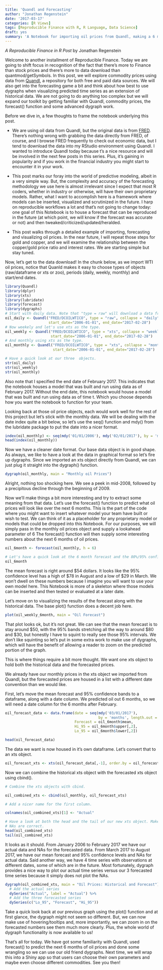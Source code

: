 ```yaml
---
title: 'Quandl and Forecasting'
author: "Jonathan Regenstein"
date: '2017-03-17'
categories: [R Views]
tags: [Reproducible Finance with R, R Language, Data Science]
draft: yes
summary: 'A Notebook for importing oil prices from Quandl, making a 6 months forecast and visualizig the results'
---
```


*A Reproducible Finance in R Post*
by Jonathan Regenstein

Welcome to another installment of Reproducible Finance. Today we are going to shift focus in recognition of the fact that there's more to Finance than stock prices and there's more to data download than quantmod/getSymbols. In this post, we will explore commodity prices using data from [Quandl](www.quandl.com), a repository for both free and paid data sources. We will also get into the forecasting game a bit and think about how best to use dygraphs when visualizing predicted time series as an extension of historical data.  We are not going to do anything too complex but we will expand our toolkit by getting familiar with Quandl, commodity prices, the forecast() function and some advanced dygraph work. 

Before we dive in, a few thoughts to frame the notebook underlying this post.      

*   We are using oil data from Quandl, but the original data is from [FRED](https://fred.stlouisfed.org/).  There's nothing wrong with grabbing the data directly from FRED, of course, and I browse FRED frequently to check out economic data, but I tend to download the data into my RStudio environment using Quandl.  I wanted to introduce Quandl today because t's a nice resource and will be involved in the next few posts in this series. Plus, it's gaining in popularity and if you work in the financial industry you might start to encounter it in your work. 

*   This post marks our foray into the world of predictive modeling, albeit in a very simple way. But, the complexity and accuracy of the forecasting methodology we use here is almost irrelevant since I expect that most R coders, whether in industry or otherwise, will have their own proprietary models. Rather, what I want to accomplish here is a framework where models can be inserted, visualized and scrutinized in the future.  I harp on reproducible workflows a lot and that's not going to change today: one goal of this Notebook is to house a forecast that can be reproduced in the future (at which point, we will know if the forecast was accurate or not) and then tweaked/criticized/updated/heralded. 

*   This post walks through a detailed example of importing, forecasting and visualizing oil prices. In the near future, I will repeat those steps for gold and copper, and we will examine the relationship between the copper/gold price ratio and interest rates. We are starting simple but stay tuned.

Now, let's get to the data download! In the chunk below, as we import WTI oil prices, notice that Quanld makes it easy to choose types of objects (raw/dataframe or xts or zoo), periods (daily, weekly, monthly) and start/end dates.   

```r
library(Quandl)
library(dplyr)
library(xts)
library(lubridate)
library(forecast)
library(dygraphs)
# Start with daily data. Note that "type = raw" will download a data frame.
oil_daily <- Quandl("FRED/DCOILWTICO", type = "raw", collapse = "daily",  
                    start_date="2006-01-01", end_date="2017-02-28")
# Now weekely and let's use xts as the type.
oil_weekly <- Quandl("FRED/DCOILWTICO", type = "xts", collapse = "weekly",  
                     start_date="2006-01-01", end_date="2017-02-28")
# And monthly using xts as the type.
oil_monthly <- Quandl("FRED/DCOILWTICO", type = "xts", collapse = "monthly",  
                      start_date="2006-01-01", end_date="2017-02-28")

# Have a quick look at our three  objects. 
str(oil_daily)
str(oil_weekly)
str(oil_monthly)
```

Also note that I specified the end date of February 2017. This indicates that the notebook houses a model that was built and run using data as of February 2017. Without the end date, this notebook would house a model that was built and run using data as of time t. Which you choose depends how you want the notebook to function for your team.

Looking back at those oil price objects, each would work well for the rest of this project but let's stick with the monthly data.  We will be dealing with the date index quite a bit below, so let's use the seq() function and mdy() from the lubridate package to put the date into a nicer format. 

```r
index(oil_monthly) <- seq(mdy('01/01/2006'), mdy('02/01/2017'), by = 'months')
head(index(oil_monthly))
```

Now we have a cleaner date format. Our base data object is in good shape. As always, we like to have a look at the data in graphical format so let's fire up dygraphs. Since we imported an xts object directly from Quandl, we can just plug it straight into the dygraph() function.

```r
dygraph(oil_monthly, main = "Monthly oil Prices")
```

Alright, nothing too shocking here. We see a peek in mid-2008, followed by a precipitous decline through the beginning of 2009.  

Now we'll make things a bit more interesting and try to extract some meaning from that data. Let's use the forecast() function to predict what oil prices will look like over the next 6 months. This is the part of the code where you might want to insert whatever model your team have built or wish to test. We can think of it as a placeholder for any proprietary model or models that could be dropped into this Notebook. For our purposes, we will simply pass in the monthly oil prices object and supply a lookahead parameter of 6 The forecast() function will then supply some interesting numbers about the next 6 months of oil prices.

```r
oil_6month <- forecast(oil_monthly, h = 6)

# Let's have a quick look at the 6 month forecast and the 80%/95% confidence levels. 
oil_6month

```

The mean forecast is right around \$54 dollars. It looks like the 95% confidence level has a high of \$78 in August and a low of \$29 in March. We won't dwell on these numbers because I imagine you will want to use your own model here. This Notebook is more of a skeleton where those models can be inserted and then tested or evaluated at a later date. 

Let's move on to visualizing the results of the forecast along with the historical data. The base plot() function does a decent job here.

```r
plot(oil_weekly_6month, main = "Oil Forecast")
```

That plot looks ok, but it's not great. We can see that the mean forecast is to stay around \$50, with the 95% bands stretching all the way to around \$80 and \$30, but honestly I have to squint to really see those 95% intervals. We don't like squinting so let's put in some extra work to make use of dygraphs, which will have the benefit of allowing a reader to zoom on the predicted portion of the graph. 

This is where things require a bit more thought. We want one xts object to hold both the historical data and the forecasted prices.

We already have our monthly prices in the xts object we imported from Quandl, but the forecasted prices are housed in a list with a different date convention than we would like. 

First, let's move the mean forecast and 95% confidence bands to a dataframe, along with a date column. We predicted oil out 6 months, so we will need a date column for the 6 months after February.


```r
oil_forecast_data <- data.frame(date = seq(mdy('03/01/2017'), 
                                           by = 'months', length.out = 6),
                                Forecast = oil_6month$mean,
                                Hi_95 = oil_6month$upper[,2],
                                Lo_95 = oil_6month$lower[,2])

head(oil_forecast_data)
```

The data we want is now housed in it's own dataframe. Let's convert that to an xts object.

```r

oil_forecast_xts <- xts(oil_forecast_data[,-1], order.by = oil_forecast_data[,1])
```

Now we can combine the historical xts object with the forecasted xts object using cbind().

```r
# Combine the xts objects with cbind.

oil_combined_xts <- cbind(oil_monthly, oil_forecast_xts)

# Add a nicer name for the first column.

colnames(oil_combined_xts)[1] <- "Actual"
```

```r

# Have a look at both the head and the tail of our new xts object. Make sure the
# NAs are correct.
head(oil_combined_xts)
tail(oil_combined_xts)
```

It looks as it should. From January 2006 to February 2017 we have our actual data and NAs for the forecasted data. From March 2017 to August  2017, we have our mean forecast and 95% confidence levels and NAs for actual data. Said another way, we have 4 time series with observations at different dates, some of which are in the future. Most fortunately, dygraph provides a nice way to plot our actual time series versus our 3 forecasted time series because it simply does not plot the NAs.

```r

dygraph(oil_combined_xts, main = "Oil Prices: Historical and Forecast") %>%
  # Add the actual series
  dySeries("Actual", label = "Actual") %>%
  # Add the three forecasted series
  dySeries(c("Lo_95", "Forecast", "Hi_95"))
```

Take a quick look back at our previous graph using the plot() function and at first glance, the dygraph might not seem so different. But, we can now make use of hovering/tooltips and, more importantly, we can zoom in on the forecasted numbers see them much more clearly. Plus, the whole world of dygraph functionality is now available to us! 

That's all for today. We have got some familiarity with Quandl, used forecast() to predict the next 6 months of oil prices and done some wrangling so we can use our old friend dygraphs. Next time, we will wrap this into a Shiny app so that users can choose their own parameters and maybe even choose different commodities. See you then!


